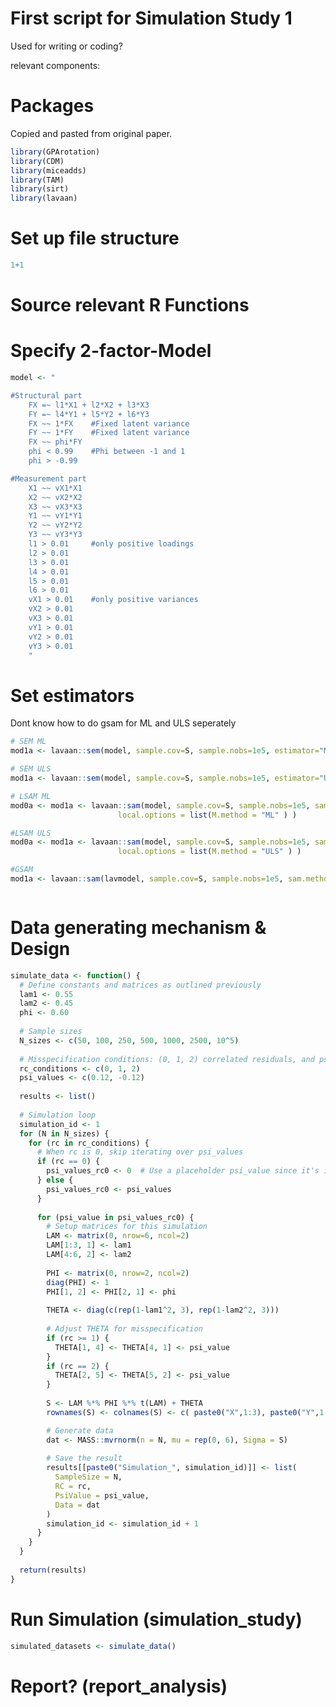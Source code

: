 # First script for Simulation Study 1

Used for writing or coding?

relevant components:

# Packages

Copied and pasted from original paper.

```r
library(GPArotation)
library(CDM)
library(miceadds)
library(TAM)
library(sirt)
library(lavaan)
```

# Set up file structure
```r
1+1


```

# Source relevant R Functions

# Specify 2-factor-Model
```r
model <- "

#Structural part
    FX =~ l1*X1 + l2*X2 + l3*X3
    FY =~ l4*Y1 + l5*Y2 + l6*Y3
    FX ~~ 1*FX    #Fixed latent variance
    FY ~~ 1*FY    #Fixed latent variance
    FX ~~ phi*FY
    phi < 0.99    #Phi between -1 and 1
    phi > -0.99

#Measurement part    
    X1 ~~ vX1*X1
    X2 ~~ vX2*X2    
    X3 ~~ vX3*X3
    Y1 ~~ vY1*Y1
    Y2 ~~ vY2*Y2    
    Y3 ~~ vY3*Y3
    l1 > 0.01     #only positive loadings
    l2 > 0.01    
    l3 > 0.01
    l4 > 0.01
    l5 > 0.01
    l6 > 0.01       
    vX1 > 0.01    #only positive variances
    vX2 > 0.01    
    vX3 > 0.01
    vY1 > 0.01
    vY2 > 0.01    
    vY3 > 0.01   
    "
```

# Set estimators
Dont know how to do gsam for ML and ULS seperately
```r

# SEM ML
mod1a <- lavaan::sem(model, sample.cov=S, sample.nobs=1e5, estimator="ML", std.lv= TRUE)

# SEM ULS
mod1a <- lavaan::sem(model, sample.cov=S, sample.nobs=1e5, estimator="ULS", std.lv= TRUE)

# LSAM ML
mod0a <- mod1a <- lavaan::sam(model, sample.cov=S, sample.nobs=1e5, sam.method="local", std.lv= TRUE,
                        local.options = list(M.method = "ML" ) )

#LSAM ULS
mod0a <- mod1a <- lavaan::sam(model, sample.cov=S, sample.nobs=1e5, sam.method="local", std.lv= TRUE,
                        local.options = list(M.method = "ULS" ) )

#GSAM
mod1a <- lavaan::sam(lavmodel, sample.cov=S, sample.nobs=1e5, sam.method="global", std.lv= TRUE)



```

# Data generating mechanism & Design
```r
simulate_data <- function() {
  # Define constants and matrices as outlined previously
  lam1 <- 0.55
  lam2 <- 0.45
  phi <- 0.60
  
  # Sample sizes
  N_sizes <- c(50, 100, 250, 500, 1000, 2500, 10^5)
  
  # Misspecification conditions: (0, 1, 2) correlated residuals, and psi values
  rc_conditions <- c(0, 1, 2)
  psi_values <- c(0.12, -0.12)
  
  results <- list()
  
  # Simulation loop
  simulation_id <- 1
  for (N in N_sizes) {
    for (rc in rc_conditions) {
      # When rc is 0, skip iterating over psi_values
      if (rc == 0) {
        psi_values_rc0 <- 0  # Use a placeholder psi_value since it's irrelevant
      } else {
        psi_values_rc0 <- psi_values
      }
      
      for (psi_value in psi_values_rc0) {
        # Setup matrices for this simulation
        LAM <- matrix(0, nrow=6, ncol=2)
        LAM[1:3, 1] <- lam1
        LAM[4:6, 2] <- lam2
        
        PHI <- matrix(0, nrow=2, ncol=2)
        diag(PHI) <- 1
        PHI[1, 2] <- PHI[2, 1] <- phi
        
        THETA <- diag(c(rep(1-lam1^2, 3), rep(1-lam2^2, 3)))
        
        # Adjust THETA for misspecification
        if (rc >= 1) {
          THETA[1, 4] <- THETA[4, 1] <- psi_value
        }
        if (rc == 2) {
          THETA[2, 5] <- THETA[5, 2] <- psi_value
        }
        
        S <- LAM %*% PHI %*% t(LAM) + THETA
        rownames(S) <- colnames(S) <- c( paste0("X",1:3), paste0("Y",1:3) )

        # Generate data
        dat <- MASS::mvrnorm(n = N, mu = rep(0, 6), Sigma = S)
        
        # Save the result
        results[[paste0("Simulation_", simulation_id)]] <- list(
          SampleSize = N,
          RC = rc,
          PsiValue = psi_value,
          Data = dat
        )
        simulation_id <- simulation_id + 1
      }
    }
  }
  
  return(results)
}


```

# Run Simulation (simulation_study)
```r

simulated_datasets <- simulate_data()

```

# Report? (report_analysis)
```r

```






